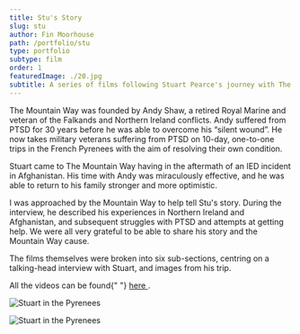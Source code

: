 ```yaml
---
title: Stu's Story
slug: stu
author: Fin Moorhouse
path: /portfolio/stu
type: portfolio
subtype: film
order: 1
featuredImage: ./20.jpg
subtitle: A series of films following Stuart Pearce's journey with The Mountain Way, a charity for veterans with PTSD.
---
```


The Mountain Way was founded by Andy Shaw, a retired Royal Marine and veteran of the Falkands and Northern Ireland conflicts. Andy suffered from PTSD for 30 years before he was able to overcome his “silent wound”. He now takes military veterans suffering from PTSD on 10-day, one-to-one trips in the French Pyrenees with the aim of resolving their own condition.

Stuart came to The Mountain Way having in the aftermath of an IED incident in Afghanistan. His time with Andy was miraculously effective, and he was able to return to his family stronger and more optimistic.

I was approached by the Mountain Way to help tell Stu's story. During the interview, he described his experiences in Northern Ireland and Afghanistan, and subsequent struggles with PTSD and attempts at getting help. We were all very grateful to be able to share his story and the Mountain Way cause.

The films themselves were broken into six sub-sections, centring on a talking-head interview with Stuart, and images from his trip.

<span class="big">
  All the videos can be found{" "}
  <a
    href="https://www.youtube.com/playlist?list=PLbCQ-eLK9qR2ClXKRGrymiCVXNkZtV8eO"
    target="blank"
  >
    here
  </a>
  .
</span>

![Stuart in the Pyrenees](./stu.jpg)

![Stuart in the Pyrenees](./20.jpg)
